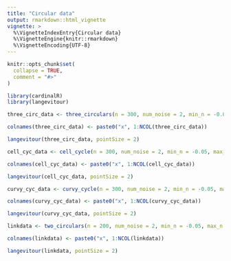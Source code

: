 ```yaml
---
title: "Circular data"
output: rmarkdown::html_vignette
vignette: >
  %\VignetteIndexEntry{Circular data}
  %\VignetteEngine{knitr::rmarkdown}
  %\VignetteEncoding{UTF-8}
---
```


```r
knitr::opts_chunk$set(
  collapse = TRUE,
  comment = "#>"
)
```

```r
library(cardinalR)
library(langevitour)
```

```r
three_circ_data <- three_circulars(n = 300, num_noise = 2, min_n = -0.05, max_n = 0.05)

colnames(three_circ_data) <- paste0("x", 1:NCOL(three_circ_data))

langevitour(three_circ_data, pointSize = 2)
```

```r
cell_cyc_data <- cell_cycle(n = 300, num_noise = 2, min_n = -0.05, max_n = 0.05)

colnames(cell_cyc_data) <- paste0("x", 1:NCOL(cell_cyc_data))

langevitour(cell_cyc_data, pointSize = 2)
```

```r
curvy_cyc_data <- curvy_cycle(n = 300, num_noise = 2, min_n = -0.05, max_n = 0.05)

colnames(curvy_cyc_data) <- paste0("x", 1:NCOL(curvy_cyc_data))

langevitour(curvy_cyc_data, pointSize = 2)
```

```r
linkdata <- two_circulars(n = 200, num_noise = 2, min_n = -0.05, max_n = 0.05)

colnames(linkdata) <- paste0("x", 1:NCOL(linkdata))

langevitour(linkdata, pointSize = 2)
```

